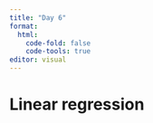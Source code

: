 ```yaml
---
title: "Day 6"
format: 
  html:
    code-fold: false
    code-tools: true
editor: visual
---
```


# Linear regression 
